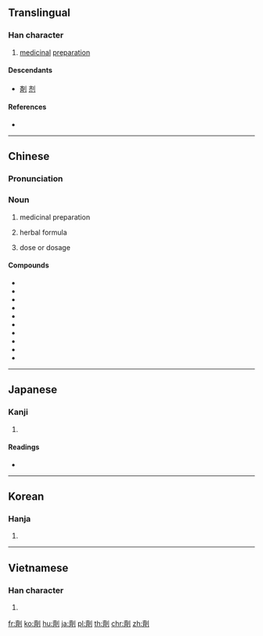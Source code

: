 {{also|剂|剤}}
==Translingual==
{{Han simplified forms|劑|剤|剂}}

===Han character===
{{Han char|rn=18|rad=刀|as=14|sn=16|four=02200|canj=YXLN|ids=⿰齊刂}}

# [[medicinal]] [[preparation]]

====Descendants====
* [[剤]] [[剂]]

====References====
* {{Han ref|kx=0145.060|dkj=02241|dj=0326.110|hdz=10361.050|uh=5291|ud=21137|bh=BEAF|bd=48815}}

----

==Chinese==
{{zh-forms|s=剂}}

===Pronunciation===
{{zh-pron
|m=jì
|c=zai1,zai6
|h=pfs=
|md=
|mn=chē
|w=
|mc=y
|oc=y
|cat=n
}}

===Noun===
{{zh-noun}}

# medicinal preparation
# {{lb|zh|medicine}} herbal formula
# {{lb|zh|medicine}} dose or dosage

====Compounds====
* {{zh-l|八正合劑|tr=bāzhēng héjì}}
* {{zh-l|方劑學|tr=fāngjìxué}}
* {{l|cmn|复方扶芳藤合剂}}
* {{l|cmn|减充血剂|tr=jiǎn chōng xiě jì}}
* {{zh-l|清喉咽合劑|tr=qīnghóuyàn héjì}}
* {{zh-l|麝香祛痛搽劑|tr=shèxiāng qūtòng chájì}}
* {{zh-l|四物合劑|tr=sìwù héjì}}
* {{zh-l|洗髮劑|tr=xǐfàjì}}
* {{zh-l|小建中合劑|tr=xiǎojiànzhōng héjì}}
* {{zh-l|小青龍合劑|tr=xiǎoqīnglóng héjì}}

----

==Japanese==

===Kanji===
{{ja-kanji|grade=|rs=刀14}}

# {{defn|lang=ja|sort=刀14}}

====Readings====
* {{ja-readings|on=[[ざい]] (zai), [[せい]] (sei), [[すい]] (sui)|kun=[[かる]] (karu), [[けずる]] (kezuru)}}

----

==Korean==

===Hanja===
{{ko-hanja|hangeul=제|rv=je|mr=che}}

# {{defn|lang=ko|sort=刀14}}

----

==Vietnamese==

===Han character===
{{vi-hantu|[[tễ]], [[xẻ]]|rs=刀14}}

# {{defn|lang=vi|sort=刀14}}

[[fr:劑]]
[[ko:劑]]
[[hu:劑]]
[[ja:劑]]
[[pl:劑]]
[[th:劑]]
[[chr:劑]]
[[zh:劑]]
